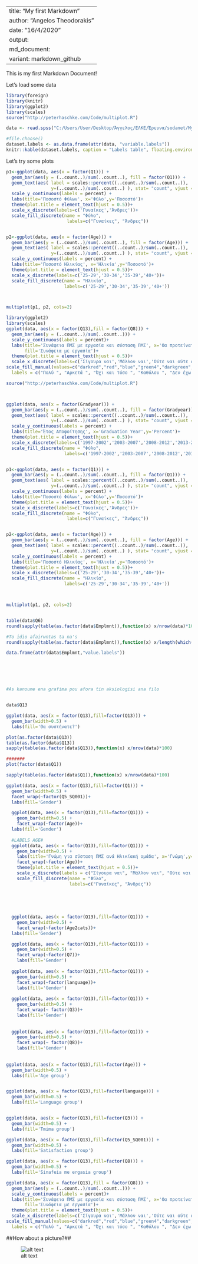 
---
title: "My first Markdown"
author: "Angelos Theodorakis"
date: "16/4/2020"
output:
 md_document:
    variant: markdown_github
---

This is my first Markdown Document!



Let's load some data 


```r
library(foreign)
library(knitr)
library(ggplot2)
library(scales)
source("http://peterhaschke.com/Code/multiplot.R")

data <- read.spss("C:/Users/User/Desktop/Άγγελος/ΕΛΚΕ/Έρευνα/sodanet/My-encoding.sav",use.value.labels = FALSE, to.data.frame=TRUE)

#file.choose()
dataset.labels <- as.data.frame(attr(data, "variable.labels"))
knitr::kable(dataset.labels, caption = "Labels table", floating.environment="sidewaystable")
```



Let's try some plots


```r

p1<-ggplot(data, aes(x = factor(Q1))) +  
  geom_bar(aes(y = (..count..)/sum(..count..), fill = factor(Q1))) + 
  geom_text(aes( label = scales::percent((..count..)/sum(..count..)),
                 y=(..count..)/sum(..count..) ), stat= "count", vjust = -.3) +
  scale_y_continuous(labels = percent) +
  labs(title='Ποσοστό Φύλων', x='Φύλο',y='Ποσοστό')+
  theme(plot.title = element_text(hjust = 0.5))+
  scale_x_discrete(labels=c('Γυναίκες','Άνδρες'))+
  scale_fill_discrete(name = "Φύλο", 
                       labels=c("Γυναίκες", "Άνδρες"))


p2<-ggplot(data, aes(x = factor(Age))) +  
  geom_bar(aes(y = (..count..)/sum(..count..), fill = factor(Age))) + 
  geom_text(aes( label = scales::percent((..count..)/sum(..count..)),
                 y=(..count..)/sum(..count..) ), stat= "count", vjust = -.3) +
  scale_y_continuous(labels = percent) +
  labs(title='Ποσοστό Ηλικίας', x='Ηλικία',y='Ποσοστό')+
  theme(plot.title = element_text(hjust = 0.5))+
  scale_x_discrete(labels=c('25-29','30-34','35-39','40+'))+
  scale_fill_discrete(name = "Ηλικία", 
                      labels=c('25-29','30-34','35-39','40+'))



multiplot(p1, p2, cols=2)
```



```r
library(ggplot2)
library(scales)
ggplot(data, aes(x = factor(Q13),fill = factor(Q8))) +  
  geom_bar(aes(y = (..count..)/sum(..count..))) + 
  scale_y_continuous(labels = percent)+
  labs(title='Συνάφεια ΠΜΣ με εργασία και σύσταση ΠΜΣ', x='Θα προτείνατε το ΠΜΣ;',y='Ποσοστό',
       fill='Συνάφεια με εργασία')+
  theme(plot.title = element_text(hjust = 0.5))+
  scale_x_discrete(labels=c('Σίγουρα ναι','Μάλλον ναι','Ούτε ναι ούτε όχι','Μάλλον όχι','Σίγουρα όχι'))+
scale_fill_manual(values=c("darkred","red","blue","green4","darkgreen","yellow"),
  labels = c("Πολύ ", "Αρκετά ", "Όχι και τόσο ", "Καθόλου ", "Δεν έχω εργαστεί",'NA'))

```

```r
source("http://peterhaschke.com/Code/multiplot.R")



ggplot(data, aes(x = factor(Gradyear))) +  
  geom_bar(aes(y = (..count..)/sum(..count..), fill = factor(Gradyear))) + 
  geom_text(aes( label = scales::percent((..count..)/sum(..count..)),
                 y=(..count..)/sum(..count..) ), stat= "count", vjust = -.3) +
  scale_y_continuous(labels = percent) +
  labs(title='Έτος Αποφοίτησης', x='Graduation Year',y='Percent')+
  theme(plot.title = element_text(hjust = 0.5))+
  scale_x_discrete(labels=c('1997-2002','2003-2007','2008-2012','2013-2017'))+
  scale_fill_discrete(name = "Φύλο", 
                      labels=c('1997-2002','2003-2007','2008-2012','2013-2017'))


p1<-ggplot(data, aes(x = factor(Q1))) +  
  geom_bar(aes(y = (..count..)/sum(..count..), fill = factor(Q1))) + 
  geom_text(aes( label = scales::percent((..count..)/sum(..count..)),
                 y=(..count..)/sum(..count..) ), stat= "count", vjust = -.3) +
  scale_y_continuous(labels = percent) +
  labs(title='Ποσοστό Φύλων', x='Φύλο',y='Ποσοστό')+
  theme(plot.title = element_text(hjust = 0.5))+
  scale_x_discrete(labels=c('Γυναίκες','Άνδρες'))+
  scale_fill_discrete(name = "Φύλο", 
                       labels=c("Γυναίκες", "Άνδρες"))


p2<-ggplot(data, aes(x = factor(Age))) +  
  geom_bar(aes(y = (..count..)/sum(..count..), fill = factor(Age))) + 
  geom_text(aes( label = scales::percent((..count..)/sum(..count..)),
                 y=(..count..)/sum(..count..) ), stat= "count", vjust = -.3) +
  scale_y_continuous(labels = percent) +
  labs(title='Ποσοστό Ηλικίας', x='Ηλικία',y='Ποσοστό')+
  theme(plot.title = element_text(hjust = 0.5))+
  scale_x_discrete(labels=c('25-29','30-34','35-39','40+'))+
  scale_fill_discrete(name = "Ηλικία", 
                      labels=c('25-29','30-34','35-39','40+'))



multiplot(p1, p2, cols=2)


table(data$Q6)
round(sapply(table(as.factor(data$Emplmnt)),function(x) x/nrow(data)*100),1)

#To idio afairwntas ta na's
round(sapply(table(as.factor(data$Emplmnt)),function(x) x/length(which(!is.na(data$Q6)))*100),1)

data.frame(attr(data$Emplmnt,"value.labels"))






#As kanoume ena grafima pou afora tin aksiologisi ana filo


data$Q13

ggplot(data, aes(x = factor(Q13),fill=factor(Q13))) +  
  geom_bar(width=0.5) + 
  labs(fill='Θα συστήνατε?')

plot(as.factor(data$Q13))
table(as.factor(data$Q13))
sapply(table(as.factor(data$Q13)),function(x) x/nrow(data)*100)

#######
plot(factor(data$Q1))

sapply(table(as.factor(data$Q1)),function(x) x/nrow(data)*100)

ggplot(data, aes(x = factor(Q13),fill=factor(Q1))) +  
  geom_bar(width=0.5) + 
  facet_wrap(~factor(Q5_SQ001))+
  labs(fill='Gender')

  ggplot(data, aes(x = factor(Q13),fill=factor(Q1))) +  
    geom_bar(width=0.5) + 
    facet_wrap(~factor(Age))+
  labs(fill='Gender')
  
  #LABELS AGE#
  ggplot(data, aes(x = factor(Q13),fill=factor(Q1))) +  
    geom_bar(width=0.5) + 
    labs(title='Γνώμη για σύσταση ΠΜΣ ανά Ηλικίακή ομάδα', x='Γνώμη',y='Πλήθος')+
    facet_wrap(~factor(Age))+
    theme(plot.title = element_text(hjust = 0.5))+
    scale_x_discrete(labels = c("Σίγουρα ναι", "Μάλλον ναι", "Ούτε ναι ούτε οχι", "Μάλλον όχι", "Σίγουρα όχι"))+
    scale_fill_discrete(name = "Φύλο", 
                        labels=c("Γυναίκες", "Άνδρες"))
  
  
  
  
  
  ggplot(data, aes(x = factor(Q13),fill=factor(Q1))) +  
    geom_bar(width=0.5) + 
    facet_wrap(~factor(Age2cats))+
  labs(fill='Gender')

  ggplot(data, aes(x = factor(Q13),fill=factor(Q1))) +  
    geom_bar(width=0.5) + 
    facet_wrap(~factor(Q7))+
    labs(fill='Gender')
  
  ggplot(data, aes(x = factor(Q13),fill=factor(Q1))) +  
    geom_bar(width=0.5) + 
    facet_wrap(~factor(language))+
    labs(fill='Gender')
  
  ggplot(data, aes(x = factor(Q13),fill=factor(Q1))) +  
    geom_bar(width=0.5) + 
    facet_wrap(~ factor(Q3))+
    labs(fill='Gender')
 
  
  ggplot(data, aes(x = factor(Q13),fill=factor(Q1))) +  
    geom_bar(width=0.5) + 
    facet_wrap(~ factor(Q8))+
    labs(fill='Gender')
  
  
ggplot(data, aes(x = factor(Q13),fill=factor(Age))) +  
  geom_bar(width=0.5) + 
  labs(fill='Age group')


ggplot(data, aes(x = factor(Q13),fill=factor(language))) +  
  geom_bar(width=0.5) + 
  labs(fill='Language group')


ggplot(data, aes(x = factor(Q13),fill=factor(Q3))) +  
  geom_bar(width=0.5) + 
  labs(fill='Tmima group')

ggplot(data, aes(x = factor(Q13),fill=factor(Q5_SQ001))) +  
  geom_bar(width=0.5) + 
  labs(fill='Satisfaction group')

ggplot(data, aes(x = factor(Q13),fill=factor(Q8))) +  
  geom_bar(width=0.5) + 
  labs(fill='Sinafeia me ergasia group')

ggplot(data, aes(x = factor(Q13),fill = factor(Q8))) +  
  geom_bar(aes(y = (..count..)/sum(..count..))) + 
  scale_y_continuous(labels = percent)+
  labs(title='Συνάφεια ΠΜΣ με εργασία και σύσταση ΠΜΣ', x='Θα προτείνατε το ΠΜΣ;',y='Ποσοστό',
       fill='Συνάφεια με εργασία')+
  theme(plot.title = element_text(hjust = 0.5))+
  scale_x_discrete(labels=c('Σίγουρα ναι','Μάλλον ναι','Ούτε ναι ούτε όχι','Μάλλον όχι','Σίγουρα όχι'))+
scale_fill_manual(values=c("darkred","red","blue","green4","darkgreen","yellow"),
  labels = c("Πολύ ", "Αρκετά ", "Όχι και τόσο ", "Καθόλου ", "Δεν έχω εργαστεί",'NA'))
```
##How about a picture?##

![alt text](C:/Users/User/Desktop/Data-Science-Projects/Markdown_presentation_files.jpg)





